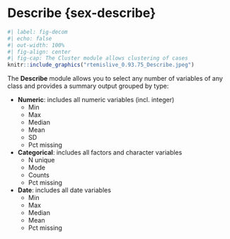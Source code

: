 # Describe {sex-describe}

```r
#| label: fig-decom
#| echo: false
#| out-width: 100%
#| fig-align: center
#| fig-cap: The Cluster module allows clustering of cases
knitr::include_graphics("rtemislive_0.93.75_Describe.jpeg")
```

The **Describe** module allows you to select any number of variables of any class and
provides a summary output grouped by type:

- **Numeric**: includes all numeric variables (incl. integer)
    - Min
    - Max
    - Median
    - Mean
    - SD
    - Pct missing
- **Categorical**: includes all factors and character variables
    - N unique
    - Mode
    - Counts
    - Pct missing
- **Date**: includes all date variables
    - Min
    - Max
    - Median
    - Mean
    - Pct missing
    